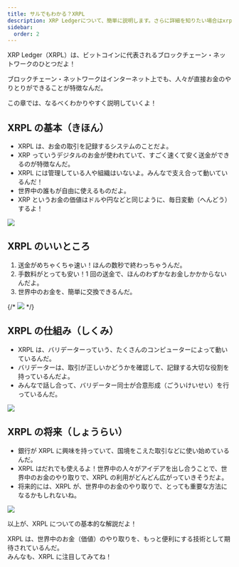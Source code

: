 ```yaml
---
title: サルでもわかる？XRPL
description: XRP Ledgerについて、簡単に説明します。さらに詳細を知りたい場合はxrpl.orgなどを参考にしてください。
sidebar:
  order: 2
---
```


XRP Ledger（XRPL）は、ビットコインに代表されるブロックチェーン・ネットワークのひとつだよ！

ブロックチェーン・ネットワークはインターネット上でも、人々が直接お金のやりとりができることが特徴なんだ。

この章では、なるべくわかりやすく説明していくよ！

## XRPL の基本（きほん）

- XRPL は、お金の取引を記録するシステムのことだよ。
- XRP っていうデジタルのお金が使われていて、すごく速くて安く送金ができるのが特徴なんだ。
- XRPL には管理している人や組織はいないよ。みんなで支え合って動いているんだ！
- 世界中の誰もが自由に使えるものだよ。
- XRP というお金の価値はドルや円などと同じように、毎日変動（へんどう）するよ！

![](../../../assets/images/img-blockchain-network-basic.webp)

## XRPL のいいところ

1. 送金がめちゃくちゃ速い！ほんの数秒で終わっちゃうんだ。
2. 手数料がとっても安い！1 回の送金で、ほんのわずかなお金しかかからないんだよ。
3. 世界中のお金を、簡単に交換できるんだ。

{/* ![](../../../assets/img-paymant.webp) */}

## XRPL の仕組み（しくみ）

- XRPL は、バリデーターっていう、たくさんのコンピューターによって動いているんだ。
- バリデーターは、取引が正しいかどうかを確認して、記録する大切な役割を持っているんだよ。
- みんなで話し合って、バリデーター同士が合意形成（ごういけいせい）を行っているんだ。

![](../../../assets/images/img-blockchain-network-stars.webp)

## XRPL の将来（しょうらい）

- 銀行が XRPL に興味を持っていて、国境をこえた取引などに使い始めているんだ。
- XRPL はだれでも使えるよ！世界中の人々がアイデアを出し合うことで、世界中のお金のやり取りで、XRPL の利用がどんどん広がっていきそうだよ。
- 将来的には、XRPL が、世界中のお金のやり取りで、とっても重要な方法になるかもしれないね。

![](../../../assets/images/img-world-map-flat-style.webp)

以上が、XRPL についての基本的な解説だよ！

XRPL は、世界中のお金（価値）のやり取りを、もっと便利にする技術として期待されているんだ。  
みんなも、XRPL に注目してみてね！
